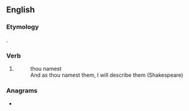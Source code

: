 ==English==

===Etymology===
{{suffix|en|name|est}}.

===Verb===
{{head|en|verb form}}

# {{en-archaic second-person singular of|name|lang=en}}
#: thou namest
#: And as thou namest them, I will describe them (Shakespeare)

===Anagrams===
* {{anagrams|en|a=aemnst|Manets|Masten|aments|ant'ems|antems|mantes|mean'st|stamen}}